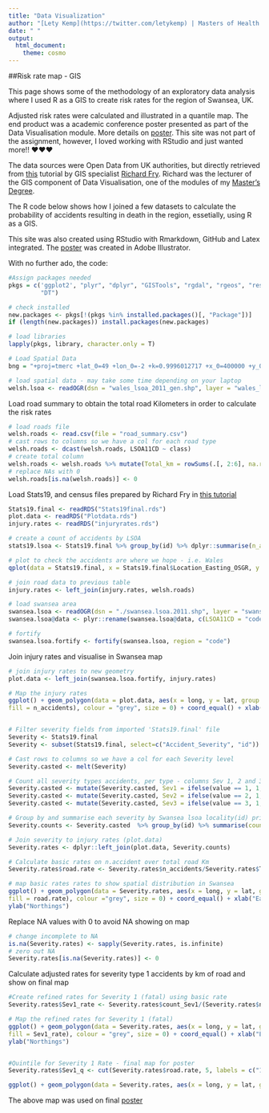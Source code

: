 ```yaml
---
title: "Data Visualization"
author: "[Lety Kemp](https://twitter.com/letykemp) | Masters of Health Data Science"
date: " "
output:
  html_document:
    theme: cosmo
---
```



##Risk rate map - GIS

This page shows some of the methodology of an exploratory data analysis where I used R as a GIS to create risk rates for the region of Swansea, UK. 

Adjusted risk rates were calculated and illustrated in a quantile map. The end product was a academic conference poster presented as part of the Data Visualisation module. More details on [poster](Poster_A3_DataViz.pdf). This site was not part of the assignment, however, I loved working with RStudio and just wanted more!! ♥♥♥

The data sources were Open Data from UK authorities, but directly retrieved from [this](http://richfry.github.io/Exposure.html#introduction) tutorial by GIS specialist [Richard Fry](https://twitter.com/richfry). Richard was the lecturer of the GIS component of Data Visualisation, one of the modules of my [Master's Degree](http://www.swansea.ac.uk/medicine/learningandteaching/msc-health-data-science/).

The R code below shows how I joined a few datasets to calculate the probability of accidents resulting in death in the region, essetially, using R as a GIS. 

This site was also created using RStudio with Rmarkdown, GitHub and Latex integrated. The [poster](Poster_A3_DataViz.pdf) was created in Adobe Illustrator.

With no further ado, the code:
```r


#Assign packages needed 
pkgs = c('ggplot2', "plyr", "dplyr", "GISTools", "rgdal", "rgeos", "reshape2", 
         "DT")

# check installed
new.packages <- pkgs[!(pkgs %in% installed.packages()[, "Package"])]
if (length(new.packages)) install.packages(new.packages)

# load libraries
lapply(pkgs, library, character.only = T)

# Load Spatial Data
bng = "+proj=tmerc +lat_0=49 +lon_0=-2 +k=0.9996012717 +x_0=400000 +y_0=-100000 +ellps=airy +datum=OSGB36 +units=m +no_defs"

# load spatial data - may take some time depending on your laptop
welsh.lsoa <- readOGR(dsn = "wales_lsoa_2011_gen.shp", layer = "wales_lsoa_2011_gen", p4s = bng)

```

Load road summary to obtain the total road Kilometers in order to calculate the risk rates


```r
# load roads file
welsh.roads <- read.csv(file = "road_summary.csv")
# cast rows to columns so we have a col for each road type
welsh.roads <- dcast(welsh.roads, LSOA11CD ~ class)
# create total column
welsh.roads <- welsh.roads %>% mutate(Total_km = rowSums(.[, 2:6], na.rm = T))
# replace NAs with 0
welsh.roads[is.na(welsh.roads)] <- 0
```

Load Stats19, and census files prepared by Richard Fry in [this tutorial](http://richfry.github.io/Exposure.html#introduction) 

```r

Stats19.final <- readRDS("Stats19final.rds")
plot.data <- readRDS("Plotdata.rds") 
injury.rates <- readRDS("injuryrates.rds")

# create a count of accidents by LSOA
stats19.lsoa <- Stats19.final %>% group_by(id) %>% dplyr::summarise(n_accidents = n())

# plot to check the accidents are where we hope - i.e. Wales
qplot(data = Stats19.final, x = Stats19.final$Location_Easting_OSGR, y = Stats19.final$Location_Northing_OSGR, xlab = "Eastings", ylab = "Northings") + coord_equal()

# join road data to previous table
injury.rates <- left_join(injury.rates, welsh.roads)

# load swansea area
swansea.lsoa <- readOGR(dsn = "./swansea.lsoa.2011.shp", layer = "swansea.lsoa.2011", p4s = bng)
swansea.lsoa@data <- plyr::rename(swansea.lsoa@data, c(LSOA11CD = "code"))

# fortify
swansea.lsoa.fortify <- fortify(swansea.lsoa, region = "code")

```
Join injury rates and visualise in Swansea map 

```r

# join injury rates to new geometry
plot.data <- left_join(swansea.lsoa.fortify, injury.rates)

# Map the injury rates
ggplot() + geom_polygon(data = plot.data, aes(x = long, y = lat, group = group, 
fill = n_accidents), colour = "grey", size = 0) + coord_equal() + xlab("Eastings") + ylab("Northings")


# Filter severity fields from imported 'Stats19.final' file
Severity <- Stats19.final
Severity <- subset(Stats19.final, select=c("Accident_Severity", "id"))

# Cast rows to columns so we have a col for each Severity level
Severity.casted <- melt(Severity)

# Count all severity types accidents, per type - columns Sev 1, 2 and 3
Severity.casted <- mutate(Severity.casted, Sev1 = ifelse(value == 1, 1, 0)) 
Severity.casted <- mutate(Severity.casted, Sev2 = ifelse(value == 2, 1, 0))
Severity.casted <- mutate(Severity.casted, Sev3 = ifelse(value == 3, 1, 0))

# Group by and summarise each severity by Swansea lsoa locality(id) prior to joining
Severity.counts <- Severity.casted  %>% group_by(id) %>% summarise(count_Sev1 = sum(Sev1), count_Sev2 = sum(Sev2), count_Sev3 = sum(Sev3))

# Join severity to injury rates (plot.data)
Severity.rates <- dplyr::left_join(plot.data, Severity.counts)

# Calculate basic rates on n.accident over total road Km
Severity.rates$road.rate <- Severity.rates$n_accidents/Severity.rates$Total_km

# map basic rates rates to show spatial distribution in Swansea
ggplot() + geom_polygon(data = Severity.rates, aes(x = long, y = lat, group = group, 
fill = road.rate), colour ="grey", size = 0) + coord_equal() + xlab("Eastings") + 
ylab("Northings")

```

Replace NA values with 0 to avoid NA showing on map

```r

# change incomplete to NA
is.na(Severity.rates) <- sapply(Severity.rates, is.infinite)
# zero out NA
Severity.rates[is.na(Severity.rates)] <- 0
```


Calculate adjusted rates for severity type 1 accidents by km of road and show on final map

```r

#Create refined rates for Severity 1 (fatal) using basic rate
Severity.rates$Sev1_rate <- Severity.rates$count_Sev1/(Severity.rates$n_accidents * Severity.rates$road.rate)

# Map the refined rates for Severity 1 (fatal)
ggplot() + geom_polygon(data = Severity.rates, aes(x = long, y = lat, group = group, 
fill = Sev1_rate), colour = "grey", size = 0) + coord_equal() + xlab("Eastings") + 
ylab("Northings")


#Quintile for Severity 1 Rate - final map for poster
Severity.rates$Sev1_q <- cut(Severity.rates$road.rate, 5, labels = c("1", "2", "3", "4", "5"))

ggplot() + geom_polygon(data = Severity.rates, aes(x = long, y = lat, group = group, fill = Sev1_q), colour = "grey", size = 0) + scale_fill_brewer(type = "seq", palette = "Blues") + coord_equal() + xlab("Eastings") + ylab("Northings")

```

The above map was used on final [poster](Poster_A3_DataViz.pdf)
